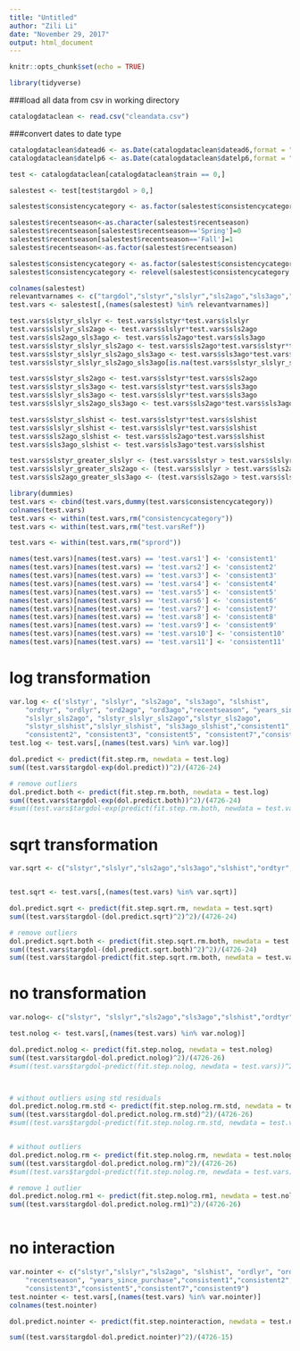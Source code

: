 ```yaml
---
title: "Untitled"
author: "Zili Li"
date: "November 29, 2017"
output: html_document
---
```


```r
knitr::opts_chunk$set(echo = TRUE)
```



```r
library(tidyverse)
```

###load all data from csv in working directory
```r
catalogdataclean <- read.csv("cleandata.csv")
```

###convert dates to date type
```r
catalogdataclean$datead6 <- as.Date(catalogdataclean$datead6,format = "%m/%d/%Y")
catalogdataclean$datelp6 <- as.Date(catalogdataclean$datelp6,format = "%m/%d/%Y")
```

```r
test <- catalogdataclean[catalogdataclean$train == 0,]
```

```r
salestest <- test[test$targdol > 0,]
```

```r
salestest$consistencycategory <- as.factor(salestest$consistencycategory)
```

```r
salestest$recentseason<-as.character(salestest$recentseason)
salestest$recentseason[salestest$recentseason=='Spring']=0
salestest$recentseason[salestest$recentseason=='Fall']=1
salestest$recentseason<-as.factor(salestest$recentseason)
```

```r
salestest$consistencycategory <- as.factor(salestest$consistencycategory)
salestest$consistencycategory <- relevel(salestest$consistencycategory,"Ref")
```



```r
colnames(salestest)
relevantvarnames <- c("targdol","slstyr","slslyr","sls2ago","sls3ago","slshist","ordtyr","ordlyr","ord2ago","ord3ago","ordhist","falord","sprord","recentseason","years_since_purchase","consistencycategory")
test.vars <- salestest[,(names(salestest) %in% relevantvarnames)]
```

```r
test.vars$slstyr_slslyr <- test.vars$slstyr*test.vars$slslyr
test.vars$slslyr_sls2ago <- test.vars$slslyr*test.vars$sls2ago
test.vars$sls2ago_sls3ago <- test.vars$sls2ago*test.vars$sls3ago
test.vars$slstyr_slslyr_sls2ago <- test.vars$sls2ago*test.vars$slstyr*test.vars$slslyr
test.vars$slstyr_slslyr_sls2ago_sls3ago <- test.vars$sls3ago*test.vars$sls2ago*test.vars$slstyr*test.vars$slslyr
test.vars$slstyr_slslyr_sls2ago_sls3ago[is.na(test.vars$slstyr_slslyr_sls2ago_sls3ago)] <- 0

test.vars$slstyr_sls2ago <- test.vars$slstyr*test.vars$sls2ago
test.vars$slstyr_sls3ago <- test.vars$slstyr*test.vars$sls3ago
test.vars$slslyr_sls3ago <- test.vars$slslyr*test.vars$sls3ago
test.vars$slslyr_sls2ago_sls3ago <- test.vars$sls2ago*test.vars$sls3ago*test.vars$slslyr

test.vars$slstyr_slshist <- test.vars$slstyr*test.vars$slshist
test.vars$slslyr_slshist <- test.vars$slslyr*test.vars$slshist
test.vars$sls2ago_slshist <- test.vars$sls2ago*test.vars$slshist
test.vars$sls3ago_slshist <- test.vars$sls3ago*test.vars$slshist

test.vars$slstyr_greater_slslyr <- (test.vars$slstyr > test.vars$slslyr)
test.vars$slslyr_greater_sls2ago <- (test.vars$slslyr > test.vars$sls2ago)
test.vars$sls2ago_greater_sls3ago <- (test.vars$sls2ago > test.vars$sls3ago)

```


```r
library(dummies)
test.vars <- cbind(test.vars,dummy(test.vars$consistencycategory))
colnames(test.vars)
test.vars <- within(test.vars,rm("consistencycategory"))
test.vars <- within(test.vars,rm("test.varsRef"))

test.vars <- within(test.vars,rm("sprord"))

names(test.vars)[names(test.vars) == 'test.vars1'] <- 'consistent1'
names(test.vars)[names(test.vars) == 'test.vars2'] <- 'consistent2'
names(test.vars)[names(test.vars) == 'test.vars3'] <- 'consistent3'
names(test.vars)[names(test.vars) == 'test.vars4'] <- 'consistent4'
names(test.vars)[names(test.vars) == 'test.vars5'] <- 'consistent5'
names(test.vars)[names(test.vars) == 'test.vars6'] <- 'consistent6'
names(test.vars)[names(test.vars) == 'test.vars7'] <- 'consistent7'
names(test.vars)[names(test.vars) == 'test.vars8'] <- 'consistent8'
names(test.vars)[names(test.vars) == 'test.vars9'] <- 'consistent9'
names(test.vars)[names(test.vars) == 'test.vars10'] <- 'consistent10'
names(test.vars)[names(test.vars) == 'test.vars11'] <- 'consistent11'


```




# log transformation
```r
var.log <- c('slstyr', "slslyr", "sls2ago", "sls3ago", "slshist",
    "ordtyr", "ordlyr", "ord2ago", "ord3ago","recentseason", "years_since_purchase",
    "slslyr_sls2ago", "slstyr_slslyr_sls2ago","slstyr_sls2ago",
    "slstyr_slshist","slslyr_slshist", "sls3ago_slshist","consistent1",
    "consistent2", "consistent3", "consistent5", "consistent7","consistent9")
test.log <- test.vars[,(names(test.vars) %in% var.log)]

dol.predict <- predict(fit.step.rm, newdata = test.log)
sum((test.vars$targdol-exp(dol.predict))^2)/(4726-24)

# remove outliers
dol.predict.both <- predict(fit.step.rm.both, newdata = test.log)
sum((test.vars$targdol-exp(dol.predict.both))^2)/(4726-24)
#sum((test.vars$targdol-exp(predict(fit.step.rm.both, newdata = test.vars)))^2/(nrow(test.vars)-length(coef(fit.step.rm.both))))

```


# sqrt transformation
```r
var.sqrt <- c("slstyr","slslyr","sls2ago","sls3ago","slshist","ordtyr","ordlyr","ord2ago","ord3ago","recentseason","years_since_purchase","slstyr_slslyr","slslyr_sls2ago", "sls2ago_sls3ago", "slstyr_slslyr_sls2ago", "slstyr_sls2ago","slstyr_slshist", "slslyr_slshist","sls2ago_slshist","consistent1","consistent3","consistent5","consistent9")


test.sqrt <- test.vars[,(names(test.vars) %in% var.sqrt)]

dol.predict.sqrt <- predict(fit.step.sqrt.rm, newdata = test.sqrt)
sum((test.vars$targdol-(dol.predict.sqrt)^2)^2)/(4726-24)

# remove outliers
dol.predict.sqrt.both <- predict(fit.step.sqrt.rm.both, newdata = test.sqrt)
sum((test.vars$targdol-(dol.predict.sqrt.both)^2)^2)/(4726-24)
sum((test.vars$targdol-predict(fit.step.sqrt.rm.both, newdata = test.vars)^2)^2/(nrow(test.vars)-length(coef(fit.step.sqrt.rm.both))))

```


# no transformation
```r

var.nolog<- c("slstyr", "slslyr","sls2ago","sls3ago","slshist","ordtyr", "ordlyr","ord2ago","ord3ago","recentseason","slstyr_slslyr","slslyr_sls2ago","sls2ago_sls3ago","slstyr_slslyr_sls2ago","slstyr_sls2ago","slstyr_sls3ago","slstyr_slshist","slslyr_slshist","sls2ago_slshist", "slstyr_greater_slslyr",  "slslyr_greater_sls2ago", "consistent1","consistent3", "consistent5","consistent9")

test.nolog <- test.vars[,(names(test.vars) %in% var.nolog)]

dol.predict.nolog <- predict(fit.step.nolog, newdata = test.nolog)
sum((test.vars$targdol-dol.predict.nolog)^2)/(4726-26)
#sum((test.vars$targdol-predict(fit.step.nolog, newdata = test.vars))^2/(nrow(test.vars)-length(coef(fit.step.nolog))))



# without outliers using std residuals
dol.predict.nolog.rm.std <- predict(fit.step.nolog.rm.std, newdata = test.nolog)
sum((test.vars$targdol-dol.predict.nolog.rm.std)^2)/(4726-26)
#sum((test.vars$targdol-predict(fit.step.nolog.rm.std, newdata = test.vars))^2/(nrow(test.vars)-length(coef(fit.step.nolog.rm.std))))


# without outliers
dol.predict.nolog.rm <- predict(fit.step.nolog.rm, newdata = test.nolog)
sum((test.vars$targdol-dol.predict.nolog.rm)^2)/(4726-26)
#sum((test.vars$targdol-predict(fit.step.nolog.rm, newdata = test.vars))^2/(nrow(test.vars)-length(coef(fit.step.nolog.rm))))

# remove 1 outlier
dol.predict.nolog.rm1 <- predict(fit.step.nolog.rm1, newdata = test.nolog)
sum((test.vars$targdol-dol.predict.nolog.rm1)^2)/(4726-26)



```


# no interaction
```r
var.nointer <- c("slstyr","slslyr","sls2ago", "slshist", "ordlyr", "ord3ago", 
    "recentseason", "years_since_purchase","consistent1","consistent2",
    "consistent3","consistent5","consistent7","consistent9")
test.nointer <- test.vars[,(names(test.vars) %in% var.nointer)]
colnames(test.nointer)

dol.predict.nointer <- predict(fit.step.nointeraction, newdata = test.nointer)

sum((test.vars$targdol-dol.predict.nointer)^2)/(4726-15)


```

